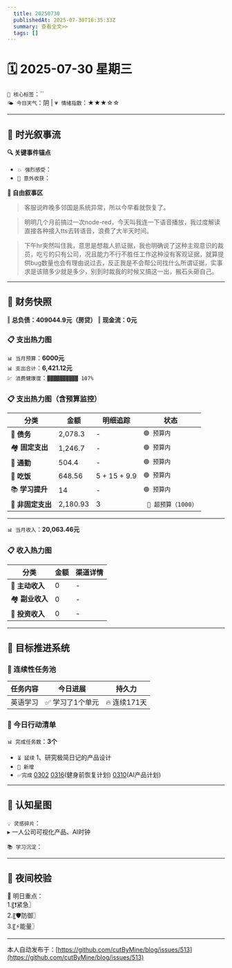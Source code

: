 ```yaml
---
  title: 20250730
  publishedAt: 2025-07-30T16:35:33Z
  summary: 查看全文>>
  tags: []
---
```


# 🗓️ 2025-07-30 星期三  
`🔑 核心标签`：``  
`🌤️ 今日天气`：阴 | `💗 情绪指数`：★★★☆☆   

---


## 🌊 **时光叙事流**
**🔍 关键事件锚点**  
- `💥 强烈感受`：                  
- `🎉 意外收获`：           

**📖 自由叙事区**  
> 客服说昨晚多邻国是系统异常，所以今早看就恢复了。

> 明明几个月前搞过一次node-red，今天叫我连一下语音播放，我过度解读直接各种接入tts去转语音，浪费了大半天时间。

> 下午hr突然叫住我，意思是想裁人抓证据，我也明确说了这种主观意识的裁员，吃亏的只有公司，况且能力不行不胜任工作这种没有客观证据，就算提供bug数量也会有理由说过去，反正我是不会帮公司找什么所谓证据，实事求是该赔多少就是多少，别到时裁我的时候又搞这一出，搬石头砸自己。

---

## 💸 **财务快照**
‖ **总负债：409044.9元（房贷）**
‖ **现金流：0元**

### 📋 支出热力图

`📊 当月预算`：**6000元**  
`📊 支出合计`：**6,421.12元**  
`💹 消费健康度`：`▓▓▓▓▓▓▓▓▓▓ 107%`  
### 📋 支出热力图（含预算监控）
| 分类         | 金额    | 明细追踪                  | 状态           |
|--------------|---------|---------------------------|----------------|
| 🏦 **债务**    | 2,078.3   | -    | `🟢 预算内`   |
| 🏘️ **固定支出** | 1,246.7     |  -  | `🟢 预算内`     |
| 🚌 **通勤**     | 504.4   | -  | `🟢 预算内`     |
| 🍜 **吃饭**     | 648.56  | 5 + 15 + 9.9  | `🟢 预算内`   |
| 📚 **学习提升** | 14      | -     | `🟢 预算内`     |
| 🎲 **非固定支出** | 2,180.93   |  3  | ` 🔴 超预算（1000）`  |
---

`📊 当月收入`：**20,063.46元**  

### 📋 收入热力图
| 分类         | 金额    | 渠道详情             |
|--------------|---------|-------------------------|
| 🏦 **主动收入**  | 0                | -        |
| 🏘️ **副业收入**  | 0                | -        |
| 🚌 **投资收入**  | 0                | -        |



---

## 🎯 **目标推进系统**

### 🔄 连续性任务池
| 任务内容                | 今日进展          | 持久力     |
|-------------------------|-------------------|------------|
| 英语学习         | ✅ 学习了1个单元 | 🔥 连续171天  |



### 📌 今日行动清单

`📊 完成任务数`：**3个**  
- `⏳ 延续` 1、研究极简日记的产品设计             
- `🚩 新增`   
- `✅完成` [0302](note://WEB9685e40ae7a6464db1196641a1ffd0ee)   [0316](note://WEBc1fcc89ec3e741538b703e8017b38c9f)(健身前恢复计划)  [0310](note://WEBfc89f9187c014fbe9fab88e2d09b4bde)(AI产品计划)


---

## 🌌 **认知星图**
`💡 灵感碎片`：  
▸ 一人公司可视化产品、AI时钟


`📚 学习沉淀`：  
>    

---

## 🌃 夜间校验

🚀 明日重点：  
1.〖❗紧急〗  
2.〖🛡️防御〗  
3.〖⚡能量〗

---
本人自动发布于：[https://github.com/cutByMine/blog/issues/513](https://github.com/cutByMine/blog/issues/513)
